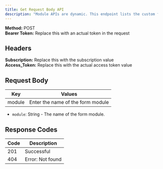 ```yaml
---
title: Get Request Body API
description: "Module APIs are dynamic. This endpoint lists the custom fields per account."
---
```


**Method:** POST <br />
**Bearer Token:** Replace this with an actual token in the request

## Headers
**Subscription:** Replace this with the subscription value <br />
**Access_Token:** Replace this with the actual access token value

## Request Body
| Key    | Values                            |
| ------ | --------------------------------- |
| module | Enter the name of the form module |

- `module`: String - The name of the form module.

## Response Codes

| Code | Description             |
| ---- | ----------------------- |
| 201  | Successful              |
| 404  | Error: Not found        |
